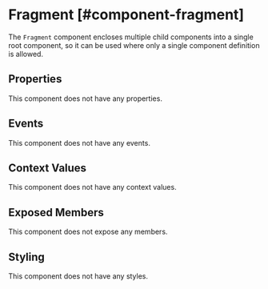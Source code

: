 
# Fragment [#component-fragment]

The `Fragment` component encloses multiple child components into a single root component, so it can be used where only a single component definition is allowed.

## Properties

This component does not have any properties.

## Events

This component does not have any events.

## Context Values

This component does not have any context values.

## Exposed Members

This component does not expose any members.

## Styling

This component does not have any styles.
